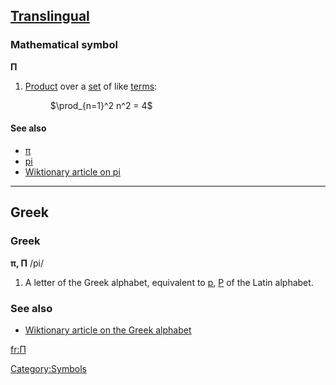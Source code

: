 == [[Translingual]] ==

===Mathematical symbol===
'''Π'''

# [[Product]] over a [[set]] of like [[terms]]:
#: <math>\prod_{n=1}^2 n^2 = 4</math>


====See also====
*[[π]]
*[[pi]]
*[[w:en:pi|Wiktionary article on pi]]

----

== Greek ==

=== Greek ===
'''π, Π''' /pi/

# A letter of the Greek alphabet, equivalent to [[p]], [[P]] of the Latin alphabet.

===See also===
*[[w:en:Greek alphabet|Wiktionary article on the Greek alphabet]]

[[Category:Symbols]]

[[fr:Π]]